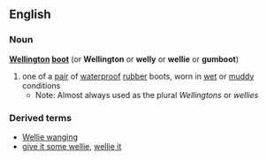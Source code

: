 ==English==
===Noun===
{{wikipedia}}
'''[[Wellington]] [[boot]]'''  (or '''Wellington''' or '''welly''' or '''wellie''' or '''gumboot''')
#one of a [[pair]] of [[waterproof]] [[rubber]] boots, worn in [[wet]] or [[muddy]] conditions
#*Note: Almost always used as the plural ''Wellingtons'' or ''wellies''
===Derived terms===
*[[Wellie wanging]]
*[[give it some wellie]], [[wellie it]]